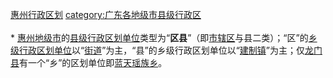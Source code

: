 [[category:惠州行政区划|]]
[[category:广东各地级市县级行政区|category:广东各地级市县级行政区]]
{{catmore|惠州市|广东省惠州市}}
<br>{{hideh
|Head = [[惠州市|惠州]][[:Category:惠州区县|各区县]]所辖[[:Category:惠州街道_(行政区划)|街道]]与[[:Category:惠州乡级行政区划|乡镇]]
|FrameStyle   = border:solid 1px #000080;
|HeadStyle    = text-align:center;background:transparent;
|ContentStyle = background: #99CCFF;
}}<br>
* [[惠州市|惠州地级市]]的[[县级行政区|县级行政区划单位]]类型为“'''区县'''”（即[[市辖区|市辖区]]与县二类）；“区”的[[乡级行政区划|乡级行政区划单位]]以“[[街道_(行政区划)|街道]]”为主，“县”的乡级行政区划单位以“[[镇|建制镇]]”为主；仅[[龙门县|龙门县]]有一个“乡”的区划单位即[[蓝天瑶族乡|蓝天瑶族乡]]。
{{乡级行政区划分类说明}}<br>
{{廣東省惠州市惠城區行政區劃|state =expanded}}<br>
{{惠州市惠阳区行政区划|state =expanded}}<br>
{{博罗县行政区划|state =expanded}}<br>
{{惠东县行政区划|state =expanded}}<br>
{{龙门县行政区划|state =expanded}}
{{hidef}}